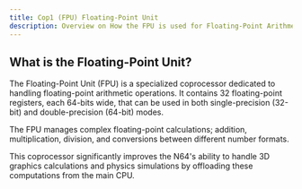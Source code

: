 ```yaml
---
title: Cop1 (FPU) Floating-Point Unit
description: Overview on How the FPU is used for Floating-Point Arithmetic
---
```


## What is the Floating-Point Unit?
The Floating-Point Unit (FPU) is a specialized coprocessor dedicated to handling floating-point arithmetic operations. It contains 32 floating-point registers, each 64-bits wide, that can be used in both single-precision (32-bit) and double-precision (64-bit) modes.

The FPU manages complex floating-point calculations; addition, multiplication, division, and conversions between different number formats. 

This coprocessor significantly improves the N64's ability to handle 3D graphics calculations and physics simulations by offloading these computations from the main CPU.